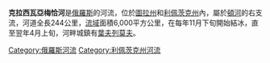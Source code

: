 {{Unreferenced|time=2017-07-10T19:01:04+00:00}}
{{Infobox river
| name              = 克拉西瓦亞梅恰河
| native_name       = {{native name|ru|Красивая меча}}
| image             = Красивая меча.jpg
| image_caption     = 
| subdivision_type1 = 國家
| subdivision_name1 = [[俄羅斯|俄羅斯]]
| length            = {{convert|244|km|abbr=on}}
| source1_location  = 
| source1_elevation = 
| source1_coordinates = 
| mouth             = [[頓河|頓河]]
| mouth_elevation   = 
| mouth_coordinates = {{coord|52|55|19|N|39|02|53|E|source:kolossus-ruwiki|display=it}}
| discharge1_avg    = 
| progression       = {{RDon}}
| basin_size        = {{convert|6000|km2|sqmi|abbr=on}}
| tributaries_left  = 
| tributaries_right = 
}}

'''克拉西瓦亞梅恰河'''是[[俄羅斯|俄羅斯]]的河流，位於[[圖拉州|圖拉州]]和[[利佩茨克州|利佩茨克州]]內，屬於[[頓河|頓河]]的右支流，河道全長244公里，[[流域|流域]]面積6,000平方公里，在每年11月下旬開始結冰，直至翌年4月上旬，河畔城鎮有[[葉夫列莫夫|葉夫列莫夫]]。

[[Category:俄羅斯河流|Category:俄羅斯河流]]
[[Category:利佩茨克州河流|Category:利佩茨克州河流]]